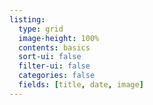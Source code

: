 ```yaml
---
listing:
  type: grid
  image-height: 100%
  contents: basics
  sort-ui: false
  filter-ui: false
  categories: false
  fields: [title, date, image]
---
```


